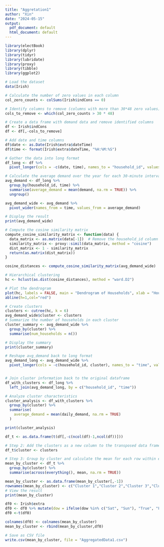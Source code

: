 ```yaml
---
title: "Aggretation1"
author: "Xin"
date: "2024-05-15"
output:
  pdf_document: default
  html_document: default
---
```

```r
library(electBook)
library(dplyr)
library(tidyr)
library(lubridate)
library(proxy)
library(tibble)
library(ggplot2)
```


```r
# Load the dataset
data(Irish)

# Calculate the number of zero values in each column
col_zero_counts <- colSums(Irish$indCons == 0)

# Identify columns to remove (columns with more than 30*48 zero values)
cols_to_remove <- which(col_zero_counts > 30 * 48)

# Create a data frame with demand data and remove identified columns
df <- Irish$indCons
df <- df[,-cols_to_remove]

# Add date and time columns
df$date <- as.Date(Irish$extra$dateTime)
df$time <- format(Irish$extra$dateTime, "%H:%M:%S")

# Gather the data into long format
df_long <- df %>%
  pivot_longer(cols = -c(date, time), names_to = "household_id", values_to = "demand")

# Calculate the average demand over the year for each 30-minute interval
avg_demand <- df_long %>%
  group_by(household_id, time) %>%
  summarise(average_demand = mean(demand, na.rm = TRUE)) %>%
  ungroup()

avg_demand_wide <- avg_demand %>%
  pivot_wider(names_from = time, values_from = average_demand)

# Display the result
print(avg_demand_wide)
```


```r
# Compute the cosine similarity matrix
compute_cosine_similarity_matrix <- function(data) {
  data_matrix <- as.matrix(data[-1])  # Remove the household_id column
  similarity_matrix <- proxy::simil(data_matrix, method = "cosine")
  dist_matrix <- 1 - similarity_matrix
  return(as.matrix(dist_matrix))
}

cosine_distances <- compute_cosine_similarity_matrix(avg_demand_wide)

# Hierarchical clustering
hc <- hclust(as.dist(cosine_distances), method = "ward.D2")

# Plot the dendrogram
plot(hc, labels = FALSE, main = "Dendrogram of Households", xlab = "Households", ylab = "Height")
abline(h=1,col="red")
```

```r
# Create clusters
clusters <- cutree(hc, k = 6)
avg_demand_wide$cluster <- clusters
# Summarize the number of households in each cluster
cluster_summary <- avg_demand_wide %>%
  group_by(cluster) %>%
  summarise(num_households = n())

# Display the summary
print(cluster_summary)

# Reshape avg_demand back to long format
avg_demand_long <- avg_demand_wide %>%
  pivot_longer(cols = -c(household_id, cluster), names_to = "time", values_to = "daily_demand")


# Join cluster information back to the original dataframe
df_with_clusters <- df_long %>%
  left_join(avg_demand_long, by = c("household_id", "time"))

# Analyze cluster characteristics
cluster_analysis <- df_with_clusters %>%
  group_by(cluster) %>%
  summarise(
    average_demand = mean(daily_demand, na.rm = TRUE)
  )

print(cluster_analysis)
```


```r
df_t <- as.data.frame(t(df[,-c(ncol(df)-1,ncol(df))]))

# Step 2: Add the clusters as a new column to the transposed data frame
df_t$cluster <- clusters

# Step 3: Group by cluster and calculate the mean for each row within each cluster
mean_by_cluster <- df_t %>%
  group_by(cluster) %>%
  summarise(across(everything(), mean, na.rm = TRUE))

mean_by_cluster <- as.data.frame(mean_by_cluster[,-1])
rownames(mean_by_cluster) <- c("Cluster 1","Cluster 2","Cluster 3","Cluster 4","Cluster 5","Cluster 6")
# View the result
print(mean_by_cluster)
```

```r
df0 <- Irish$extra
df0 <- df0 %>% mutate(dow = ifelse(dow %in% c("Sat", "Sun"), "True", "False")) %>% select(-c(holy,time,dateTime))%>%rename(weekend = dow)
df0 <-t(df0)
```

```r
colnames(df0) <- colnames(mean_by_cluster)
mean_by_cluster <- rbind(mean_by_cluster,df0)
```

```r
# Save as CSV file
write.csv(mean_by_cluster, file = "AggregatedData1.csv")
```

